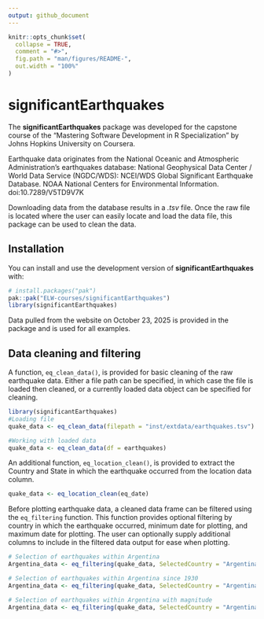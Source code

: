 ```yaml
---
output: github_document
---
```


<!-- README.md is generated from README.Rmd. Please edit that file -->

```r
knitr::opts_chunk$set(
  collapse = TRUE,
  comment = "#>",
  fig.path = "man/figures/README-",
  out.width = "100%"
)
```

# significantEarthquakes

<!-- badges: start -->
<!-- badges: end -->

The **significantEarthquakes** package was developed for the capstone course of the "Mastering Software Development in R Specialization" by Johns Hopkins University on Coursera.

Earthquake data originates from the National Oceanic and Atmospheric Administration's earthquakes database: 
National Geophysical Data Center / World Data Service (NGDC/WDS): NCEI/WDS Global Significant Earthquake Database. NOAA National Centers for Environmental Information. doi:10.7289/V5TD9V7K

Downloading data from the database results in a *.tsv* file. Once the raw file is located where the user can easily locate and load the data file, this package can be used to clean the data.

## Installation

You can install and use the development version of **significantEarthquakes** with: 

``` r 
# install.packages("pak")
pak::pak("ELW-courses/significantEarthquakes")
library(significantEarthquakes)
```
Data pulled from the website on October 23, 2025 is provided in the package and is used for all examples.


## Data cleaning and filtering

A function, `eq_clean_data()`, is provided for basic cleaning of the raw earthquake data. Either a file path can be specified, in which case the file is loaded then cleaned, or a currently loaded data object can be specified for cleaning.

``` r
library(significantEarthquakes)
#Loading file
quake_data <- eq_clean_data(filepath = "inst/extdata/earthquakes.tsv")

#Working with loaded data
quake_data <- eq_clean_data(df = earthquakes)
```

An additional function, `eq_location_clean()`, is provided to extract the Country and State in which the earthquake occurred from the location data column.

``` r
quake_data <- eq_location_clean(eq_date)
```

Before plotting earthquake data, a cleaned data frame can be filtered using the `eq_filtering` function. This function provides optional filtering by country in which the earthquake occurred, minimum date for plotting, and maximum date for plotting. The user can optionally supply additional columns to include in the filtered data output for ease when plotting.

``` r
# Selection of earthquakes within Argentina
Argentina_data <- eq_filtering(quake_data, SelectedCountry = "Argentina")

# Selection of earthquakes within Argentina since 1930
Argentina_data <- eq_filtering(quake_data, SelectedCountry = "Argentina", MinDate = "1930-01-01")

# Selection of earthquakes within Argentina with magnitude
Argentina_data <- eq_filtering(quake_data, SelectedCountry = "Argentina", groupingBy = c("Magnitude"))
```
